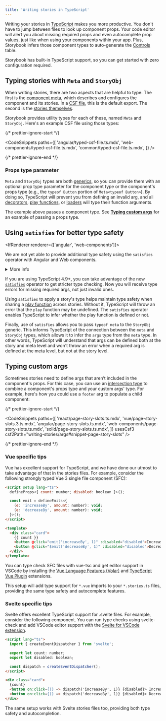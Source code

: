 ```yaml
---
title: 'Writing stories in TypeScript'
---
```


Writing your stories in [TypeScript](https://www.typescriptlang.org/) makes you more productive. You don't have to jump between files to look up component props. Your code editor will alert you about missing required props and even autocomplete prop values, just like when using your components within your app. Plus, Storybook infers those component types to auto-generate the [Controls](../api/doc-block-controls.md) table.

Storybook has built-in TypeScript support, so you can get started with zero configuration required.

## Typing stories with `Meta` and `StoryObj`

When writing stories, there are two aspects that are helpful to type. The first is the [component meta](./index.md#default-export), which describes and configures the component and its stories. In a [CSF file](../api/csf.md), this is the default export. The second is the [stories themselves](./index.md#defining-stories).

Storybook provides utility types for each of these, named `Meta` and `StoryObj`. Here's an example CSF file using those types:

{/* prettier-ignore-start */}

<CodeSnippets
  paths={[
    'angular/typed-csf-file.ts.mdx',
    'web-components/typed-csf-file.ts.mdx',
    'common/typed-csf-file.ts.mdx',
  ]}
/>

{/* prettier-ignore-end */}

### Props type parameter

`Meta` and `StoryObj` types are both [generics](https://www.typescriptlang.org/docs/handbook/2/generics.html#working-with-generic-type-variables), so you can provide them with an optional prop type parameter for the component type or the component's props type (e.g., the `typeof Button` portion of `Meta<typeof Button>`). By doing so, TypeScript will prevent you from defining an invalid arg, and all [decorators](./decorators.md), [play functions](./play-function.md), or [loaders](./loaders.md) will type their function arguments.

The example above passes a component type. See [**Typing custom args**](#typing-custom-args) for an example of passing a props type.

## Using `satisfies` for better type safety

<IfRenderer renderer={['angular', 'web-components']}>

<Callout variant="info">

We are not yet able to provide additional type safety using the `satisfies` operator with Angular and Web components.

<details>
<summary>More info</summary>

Both Angular and Web components utilize a class plus decorator approach. The decorators provide runtime metadata, but do not offer metadata at compile time.

As a result, it appears impossible to determine if a property in the class is a required property or an optional property (but non-nullable due to a default value) or a non-nullable internal state variable.

For more information, please refer to [this discussion](https://github.com/storybookjs/storybook/discussions/20988).

</details>

</Callout>

</IfRenderer>

If you are using TypeScript 4.9+, you can take advantage of the new [`satisfies`](https://www.typescriptlang.org/docs/handbook/release-notes/typescript-4-9.html) operator to get stricter type checking. Now you will receive type errors for missing required args, not just invalid ones.

Using `satisfies` to apply a story's type helps maintain type safety when sharing a [play function](./play-function.md) across stories. Without it, TypeScript will throw an error that the `play` function may be undefined. The `satisfies` operator enables TypeScript to infer whether the play function is defined or not.

Finally, use of `satisfies` allows you to pass `typeof meta` to the `StoryObj` generic. This informs TypeScript of the connection between the `meta` and `StoryObj` types, which allows it to infer the `args` type from the `meta` type. In other words, TypeScript will understand that args can be defined both at the story and meta level and won't throw an error when a required arg is defined at the meta level, but not at the story level.

## Typing custom args

Sometimes stories need to define args that aren’t included in the component's props. For this case, you can use an [intersection type](https://www.typescriptlang.org/docs/handbook/2/objects.html#intersection-types) to combine a component's props type and your custom args' type. For example, here's how you could use a `footer` arg to populate a child component:

{/* prettier-ignore-start */}

<CodeSnippets
  paths={[
    'react/page-story-slots.ts.mdx',
    'vue/page-story-slots.3.ts.mdx',
    'angular/page-story-slots.ts.mdx',
    'web-components/page-story-slots.ts.mdx',
    'solid/page-story-slots.ts.mdx',
  ]}
  usesCsf3
  csf2Path="writing-stories/args#snippet-page-story-slots"
/>

{/* prettier-ignore-end */}

<IfRenderer renderer='vue'>

### Vue specific tips

Vue has excellent support for TypeScript, and we have done our utmost to take advantage of that in the stories files. For example, consider the following strongly typed Vue 3 single file component (SFC):

```html
<script setup lang="ts">
  defineProps<{ count: number; disabled: boolean }>();

  const emit = defineEmits<{
    (e: 'increaseBy', amount: number): void;
    (e: 'decreaseBy', amount: number): void;
  }>();
</script>

<template>
  <div class="card">
    {{ count }}
    <button @click="emit('increaseBy', 1)" :disabled="disabled">Increase by 1</button>
    <button @click="$emit('decreaseBy', 1)" :disabled="disabled">Decrease by 1</button>
  </div>
</template>
```

You can type check SFC files with vue-tsc and get editor support in VSCode by installing the [Vue Language Features (Volar)](https://marketplace.visualstudio.com/items?itemName=Vue.volar) and [TypeScript Vue Plugin](https://marketplace.visualstudio.com/items?itemName=Vue.vscode-typescript-vue-plugin) extensions.

This setup will add type support for `*.vue` imports to your `*.stories.ts` files, providing the same type safety and autocomplete features.

</IfRenderer>

<IfRenderer renderer='svelte'>

### Svelte specific tips

Svelte offers excellent TypeScript support for .svelte files. For example, consider the following component. You can run type checks using svelte-check and add VSCode editor support with the [Svelte for VSCode extension](https://marketplace.visualstudio.com/items?itemName=svelte.svelte-vscode&ssr=false#overview).

```html
<script lang="ts">
  import { createEventDispatcher } from 'svelte';

  export let count: number;
  export let disabled: boolean;

  const dispatch = createEventDispatcher();
</script>

<div class="card">
  {count}
  <button on:click={() => dispatch('increaseBy', 1)} {disabled}> Increase by 1 </button>
  <button on:click={() => dispatch('decreaseBy', 1)} {disabled}> Decrease by 1 </button>
</div>
```

The same setup works with Svelte stories files too, providing both type safety and autocompletion.

</IfRenderer>

